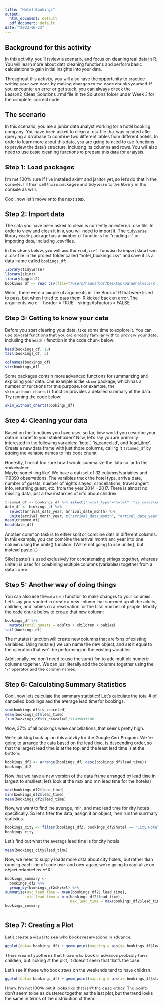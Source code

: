 ```yaml
---
title: "Hotel Bookings"
output:
  html_document: default
  pdf_document: default
date: "2023-06-23"
---
```


## Background for this activity

In this activity, you'll review a scenario, and focus on cleaning real data in R. 
You will learn more about data cleaning functions and perform basic calculations 
to gain initial insights into your data.

Throughout this activity, you will also have the opportunity to practice writing 
your own code by making changes to the code chunks yourself. If you encounter an 
error or get stuck, you can always check the Lesson2_Clean_Solutions .rmd file in 
the Solutions folder under Week 3 for the complete, correct code. 

## The scenario

In this scenario, you are a junior data analyst working for a hotel booking company. 
You have been asked to clean a .csv file that was created after querying a database 
to combine two different tables from different hotels. In order to learn more about 
this data, you are going to need to use functions to preview the data's structure, 
including its columns and rows. You will also need to use basic cleaning functions 
to prepare this data for analysis.  

## Step 1: Load packages

I'm not 100% sure if I've installed skimr and janitor yet, so let's do that in the 
console.  I'll then call those packages and tidyverse to the library in the console
as well.

Cool, now let's move onto the next step.

## Step 2: Import data

The data you have been asked to clean is currently an external .csv file. In order to view and clean it in `R`, 
you will need to import it. The `tidyverse` library `readr` package has a number of functions for "reading in" 
or importing data, including .csv files. 

In the chunk below, you will use the `read_csv()` function to import data from a .csv file in the project 
folder called "hotel_bookings.csv" and save it as a data frame called `bookings_df`:

```r
library(tidyverse)
library(skimr)
library(ggplot2)
bookings_df <- read_csv(file="/Users/hannahbdr/Desktop/DataAnalysis/R /Google Cert/hotel_bookings.csv")
```

Weird, there were a couple of arguments in The Book of R that were listed to pass,
but when i tried to pass them, R kicked back an error.  The arguments were: 
- header = TRUE
- stringsAsFactors = FALSE

## Step 3: Getting to know your data

Before you start cleaning your data, take some time to explore it. You can use several functions that you 
are already familiar with to preview your data, including the `head()` function in the code chunk below:
```r
head(bookings_df, 10)
tail(bookings_df, 5)
```
```r
colnames(bookings_df)
str(bookings_df)
```

Some packages contain more advanced functions for summarizing and exploring your data. One example is the 
`skimr` package, which has a number of functions for this purpose. For example, the `skim_without_charts()` 
function provides a detailed summary of the data. Try running the code below:
```r
skim_without_charts(bookings_df)
```

## Step 4: Cleaning your data

Based on the functions you have used so far, how would you describe your data in a brief to your stakeholder? 
Now, let's say you are primarily interested in the following variables: 'hotel', 'is_canceled', and 'lead_time'. 
Create a new data frame with just those columns, calling it `trimmed_df` by adding the variable names to this 
code chunk:

Honestly, I'm not too sure how I would summarize the data so far to the stakeholder.  
Maybe something like" We have a dataset of 32 columns/variables and 119390 observations.
The varaibles track the hotel type, arrival date, number of guests, number of nights stayed,
cancellations, travel angent info, returning guest, etc. from the year 2014 - 2017. There is almost no missing 
data, just a few instances of info about children. 
```r
trimmed_df <- bookings_df %>% select("hotel_type"="hotel", "is_canceled", "lead_time")
date_df <- bookings_df %>% 
  select(arrival_date_year, arrival_date_month) %>% 
  unite(arrival_month_year, c("arrival_date_month", "arrival_date_year"), sep=" ")
head(trimmed_df)
head(date_df)
```

Another common task is to either split or combine data in different columns. In this example, you can combine the 
arrival month and year into one column using the unite() function: (We're not going to use unite(), but instead 
paste().)

Sike! paste() is used exclusively for concatenating strings together, whereas unite()
is used for combining multiple columns (variables) together from a data frame

## Step 5: Another way of doing things

You can also use the`mutate()` function to make changes to your columns. Let's say you wanted to create a new 
column that summed up all the adults, children, and babies on a reservation for the total number of people. 
Modify the code chunk below to create that new column: 

```r

bookings_df %>% 
  mutate(total_guests = adults + children + babies)
tail(bookings_df)
```

The mutate() function will create new columns that are fxns of existing variables.
Using mutate() we can name the new object, and set it equal to the operation that we'll be 
performing on the existing variables.  

Additionally, we don't need to use the sum() fxn to add multiple numeric columns together.
We can just literally add the columns together using the '+' operator and the column names.

## Step 6: Calculating Summary Statistics

Cool, now lets calculate the summary statistics!  Let's calculate the total # of cancelled 
bookings and the average lead time for bookings.  
```r
sum(bookings_df$is_canceled)
mean(bookings_df$lead_time)
(sum(bookings_df$is_canceled)/119390)*100
```

Wow, 37% of all bookings were cancellations, that seems pretty high. 

We're picking back up on this activity for the Google Cert Program.  We 're going to arrange 
the data based on the lead time, is descending order, so that the largest lead time is 
at the top, and the least lead time is at the bottom.
```r
bookings_df2 <- arrange(bookings_df, desc(bookings_df$lead_time))
bookings_df2
```

Now that we have a new version of the data frame arranged by lead time in largest to smallest,
let's look at the max and min lead time for the hotel(s)
```r
max(bookings_df2$lead_time)
min(bookings_df2$lead_time)
mean(bookings_df2$lead_time)
```

Now, we want to find the average, min, and max lead time for city hotels specifically. So let's filter the 
data, assign it an object, then run the summary statistics.  
```r
bookings_city <- filter(bookings_df2, bookings_df2$hotel == "City Hotel")
bookings_city
```

Let's find out what the average lead time is for city hotels. 
```r
mean(bookings_city$lead_time)
```

Now, we need to supply loads more data about city hotels, but rather than running each line of code 
over and over again, we're going to capitalize on object oriented bx of R!
```r
bookings_summary <-
  bookings_df2 %>% 
  group_by(bookings_df2$hotel) %>% 
summarise(avg_lead_time = mean(bookings_df2$ lead_time), 
          min_lead_time = min(bookings_df2$lead_time), 
                              max_lead_time = max(bookings_df2$lead_time)) 
bookings_summary
  
```

## Step 7: Creating a Plot

Let's create a visual to see who books reservations in advance.
```r
ggplot(data= bookings_df) + geom_point(mapping = aes(x= bookings_df$lead_time, y= bookings_df$children))
```

There was a hypothesis that those who book in advance probably have children, but looking at the plot, it 
doesn't seem that that's the case.  

Let's see if those who book stays on the weekends tend to have children.
```r
ggplot(data= bookings_df) + geom_point(mapping = aes(x= bookings_df$stays_in_weekend_nights, y= bookings_df$children))
```

Hmm, I'm not 100% but it looks like that isn't the case either.  The points don't seem to be as clustered
together as the last plot, but the trend looks the same in terms of the distribution of them.  
